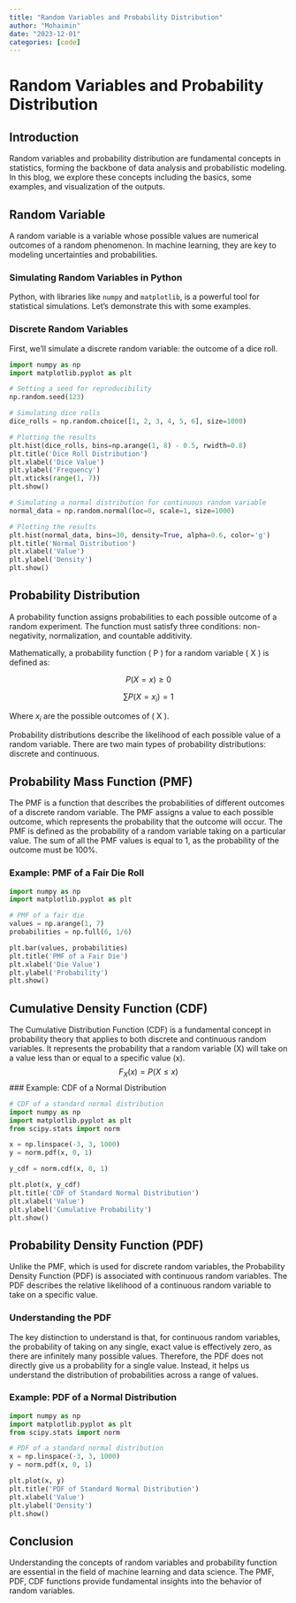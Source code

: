 ```yaml
---
title: "Random Variables and Probability Distribution"
author: "Mohaimin"
date: "2023-12-01"
categories: [code]
---
```


# Random Variables and Probability Distribution

## Introduction

Random variables and probability distribution are fundamental concepts in statistics, forming the backbone of data analysis and probabilistic modeling. In this blog, we explore these concepts including the basics, some examples, and visualization of the outputs.


## Random Variable

A random variable is a variable whose possible values are numerical outcomes of a random phenomenon. In machine learning, they are key to modeling uncertainties and probabilities.

### Simulating Random Variables in Python

Python, with libraries like `numpy` and `matplotlib`, is a powerful tool for statistical simulations. Let's demonstrate this with some examples.

### Discrete Random Variables

First, we'll simulate a discrete random variable: the outcome of a dice roll.
<!--
```r
library(reticulate)
use_python("/Users/bota/Files/VT/Course Materials/Fall 23/ML Blog/vscode/mlblog/bin/python")
```
-->

```python

import numpy as np
import matplotlib.pyplot as plt

# Setting a seed for reproducibility
np.random.seed(123)

# Simulating dice rolls
dice_rolls = np.random.choice([1, 2, 3, 4, 5, 6], size=1000)

# Plotting the results
plt.hist(dice_rolls, bins=np.arange(1, 8) - 0.5, rwidth=0.8)
plt.title('Dice Roll Distribution')
plt.xlabel('Dice Value')
plt.ylabel('Frequency')
plt.xticks(range(1, 7))
plt.show()

# Simulating a normal distribution for continuous random variable
normal_data = np.random.normal(loc=0, scale=1, size=1000)

# Plotting the results
plt.hist(normal_data, bins=30, density=True, alpha=0.6, color='g')
plt.title('Normal Distribution')
plt.xlabel('Value')
plt.ylabel('Density')
plt.show()

```

## Probability Distribution

A probability function assigns probabilities to each possible outcome of a random experiment. The function must satisfy three conditions: non-negativity, normalization, and countable additivity.

Mathematically, a probability function \( P \) for a random variable \( X \) is defined as:

$$ P(X = x) \geq 0 $$

$$ \sum P(X = x_i) = 1 $$

Where $x_i$ are the possible outcomes of \( X \).

Probability distributions describe the likelihood of each possible value of a random variable. There are two main types of probability distributions: discrete and continuous.

## Probability Mass Function (PMF)

The PMF is a function that describes the probabilities of different outcomes of a discrete random variable. The PMF assigns a value to each possible outcome, which represents the probability that the outcome will occur. The PMF is defined as the probability of a random variable taking on a particular value. The sum of all the PMF values is equal to 1, as the probability of the outcome must be 100%.

### Example: PMF of a Fair Die Roll

```python
import numpy as np
import matplotlib.pyplot as plt

# PMF of a fair die
values = np.arange(1, 7)
probabilities = np.full(6, 1/6)

plt.bar(values, probabilities)
plt.title('PMF of a Fair Die')
plt.xlabel('Die Value')
plt.ylabel('Probability')
plt.show()
```


## Cumulative Density Function (CDF)

The Cumulative Distribution Function (CDF) is a fundamental concept in probability theory that applies to both discrete and continuous random variables. It represents the probability that a random variable \(X\) will take on a value less than or equal to a specific value \(x\).
$$F_X(x)=P(X\leq x)$$
### Example: CDF of a Normal Distribution
```python
# CDF of a standard normal distribution
import numpy as np
import matplotlib.pyplot as plt
from scipy.stats import norm

x = np.linspace(-3, 3, 1000)
y = norm.pdf(x, 0, 1)

y_cdf = norm.cdf(x, 0, 1)

plt.plot(x, y_cdf)
plt.title('CDF of Standard Normal Distribution')
plt.xlabel('Value')
plt.ylabel('Cumulative Probability')
plt.show()
```


## Probability Density Function (PDF)

Unlike the PMF, which is used for discrete random variables, the Probability Density Function (PDF) is associated with continuous random variables. The PDF describes the relative likelihood of a continuous random variable to take on a specific value. 

### Understanding the PDF

The key distinction to understand is that, for continuous random variables, the probability of taking on any single, exact value is effectively zero, as there are infinitely many possible values. Therefore, the PDF does not directly give us a probability for a single value. Instead, it helps us understand the distribution of probabilities across a range of values. 



### Example: PDF of a Normal Distribution
```python
import numpy as np
import matplotlib.pyplot as plt
from scipy.stats import norm

# PDF of a standard normal distribution
x = np.linspace(-3, 3, 1000)
y = norm.pdf(x, 0, 1)

plt.plot(x, y)
plt.title('PDF of Standard Normal Distribution')
plt.xlabel('Value')
plt.ylabel('Density')
plt.show()
```

## Conclusion

Understanding the concepts of random variables and probability function are essential in the field of machine learning and data science. The PMF, PDF, CDF functions provide fundamental insights into the behavior of random variables. 